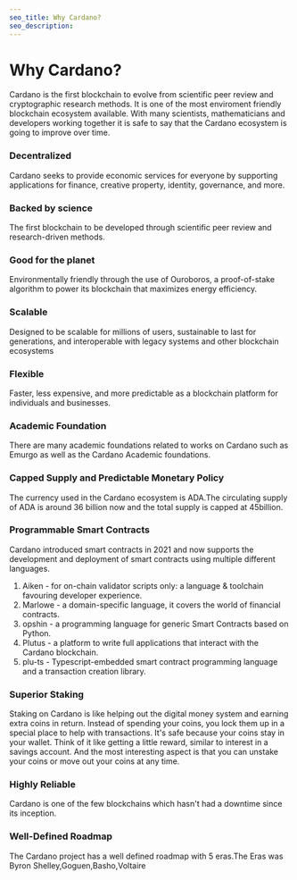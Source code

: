 ```yaml
---
seo_title: Why Cardano?
seo_description: 
---
```


# Why Cardano?

Cardano is the first blockchain to evolve from scientific peer review and cryptographic research methods. It is one of the most enviroment friendly blockchain ecosystem available. With many scientists, mathematicians and developers working together it is safe to say that the Cardano ecosystem is going to improve over time.

### Decentralized

Cardano seeks to provide economic services for everyone by supporting applications for finance, creative property, identity, governance, and more.

### Backed by science
The first blockchain to be developed through scientific peer review and research-driven methods.

### Good for the planet

Environmentally friendly through the use of Ouroboros, a proof-of-stake algorithm to power its blockchain that maximizes energy efficiency.

### Scalable
Designed to be scalable for millions of users, sustainable to last for generations, and interoperable with legacy systems and other blockchain ecosystems

### Flexible
Faster, less expensive, and more predictable as a blockchain platform for individuals and businesses.

### Academic Foundation

There are many academic foundations related to works on Cardano such as Emurgo as well as the Cardano Academic foundations.

### Capped Supply and Predictable Monetary Policy

The currency used in the Cardano ecosystem is ADA.The circulating supply of ADA is around 36 billion now and the total supply is capped at 45billion.

### Programmable Smart Contracts

Cardano introduced smart contracts in 2021 and now supports the development and deployment of smart contracts using multiple different languages.

1. Aiken - for on-chain validator scripts only: a language & toolchain favouring developer experience.
2. Marlowe - a domain-specific language, it covers the world of financial contracts.
3. opshin - a programming language for generic Smart Contracts based on Python.
4. Plutus - a platform to write full applications that interact with the Cardano blockchain.
5. plu-ts - Typescript-embedded smart contract programming language and a transaction creation library.

### Superior Staking

Staking on Cardano is like helping out the digital money system and earning extra coins in return. Instead of spending your coins, you lock them up in a special place to help with transactions. It's safe because your coins stay in your wallet. Think of it like getting a little reward, similar to interest in a savings account. And the most interesting aspect is that you can unstake your coins or move out your coins at any time.

### Highly Reliable

Cardano is one of the few blockchains which hasn't had a downtime since its inception.

### Well-Defined Roadmap

The Cardano project has a well defined roadmap with 5 eras.The Eras was Byron Shelley,Goguen,Basho,Voltaire
